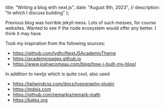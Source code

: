 
  title: "Writing a blog with next.js",
  date: "August 9th, 2023",
  // description: "In which I discuss building"
};


Previous blog was horrible jekyll mess.
Lots of such messes, for course websites.
Wanted to see if the node ecosystem would offer any better.
I think it may have

Took my inspiration from the following sources:

- https://github.com/lydhr/NextJSAcademicTheme
- https://academicpages.github.io
- https://www.joshwcomeau.com/blog/how-i-built-my-blog/

In addition to nextjs which is quite cool, also used

- https://tailwindcss.com/docs/typography-plugin
- https://mdxjs.com
- https://github.com/remarkjs/remark-math
- https://katex.org


